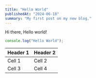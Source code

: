 ```yaml
---
title: "Hello World"
publishedAt: "2024-06-18"
summary: "My first post on my new blog."
---
```


Hi there, Hello world!

```jsx
console.log("Hello World");
```

| Header 1 | Header 2 |
| -------- | -------- |
| Cell 1   | Cell 2   |
| Cell 3   | Cell 4   |


